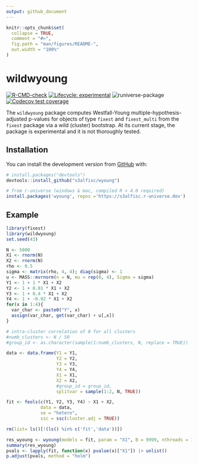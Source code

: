```yaml
---
output: github_document
---
```


<!-- README.md is generated from README.Rmd. Please edit that file -->

```r
knitr::opts_chunk$set(
  collapse = TRUE,
  comment = "#>",
  fig.path = "man/figures/README-",
  out.width = "100%"
)
```

# wildwyoung

<!-- badges: start -->
[![R-CMD-check](https://github.com/s3alfisc/wildwyoung/actions/workflows/R-CMD-check.yaml/badge.svg)](https://github.com/s3alfisc/wildwyoung/actions/workflows/R-CMD-check.yaml)
[![Lifecycle: experimental](https://img.shields.io/badge/lifecycle-experimental-orange.svg)](https://lifecycle.r-lib.org/articles/stages.html)
![runiverse-package](https://s3alfisc.r-universe.dev/badges/wildwyoung)
[![Codecov test coverage](https://codecov.io/gh/s3alfisc/wyoung/branch/main/graph/badge.svg)](https://app.codecov.io/gh/s3alfisc/wyoung?branch=main)
<!-- badges: end -->

The `wildwyoung` package computes Westfall-Young multiple-hypothesis-adjusted p-values for objects of type `fixest` and `fixest_multi` from the `fixest` package via a wild (cluster) bootstrap. At its current stage, the package is experimental and it is not thoroughly tested.

## Installation

You can install the development version from [GitHub](https://github.com/) with:

``` r
# install.packages("devtools")
devtools::install_github("s3alfisc/wyoung")

# from r-universe (windows & mac, compiled R > 4.0 required)
install.packages('wyoung', repos ='https://s3alfisc.r-universe.dev')
```

## Example

<!-- As you can see in the example, there seems to be a bug in `wyoung()` for the pairs bootstrap. -->

```r
library(fixest)
library(wildwyoung)
set.seed(43)

N <- 5000
X1 <- rnorm(N)
X2 <- rnorm(N)
rho <- 0.5
sigma <- matrix(rho, 4, 4); diag(sigma) <- 1
u <- MASS::mvrnorm(n = N, mu = rep(0, 4), Sigma = sigma)
Y1 <- 1 + 1 * X1 + X2 
Y2 <- 1 + 0.01 * X1 + X2
Y3 <- 1 + 0.4 * X1 + X2
Y4 <- 1 + -0.02 * X1 + X2
for(x in 1:4){
  var_char <- paste0("Y", x)
  assign(var_char, get(var_char) + u[,x])
}

# intra-cluster correlation of 0 for all clusters
#numb_clusters <- N / 50
#group_id <- as.character(sample(1:numb_clusters, N, replace = TRUE))

data <- data.frame(Y1 = Y1,
                   Y2 = Y2,
                   Y3 = Y3,
                   Y4 = Y4,
                   X1 = X1,
                   X2 = X2,
                   #group_id = group_id,
                   splitvar = sample(1:2, N, TRUE))

fit <- feols(c(Y1, Y2, Y3, Y4) ~ X1 + X2,
             data = data,
             se = "hetero",
             ssc = ssc(cluster.adj = TRUE))

rm(list= ls()[!(ls() %in% c('fit','data'))])

res_wyoung <- wyoung(models = fit, param = "X1", B = 9999, nthreads = 1)
summary(res_wyoung)
pvals <- lapply(fit, function(x) pvalue(x)["X1"]) |> unlist()
p.adjust(pvals, method = "holm")

```
